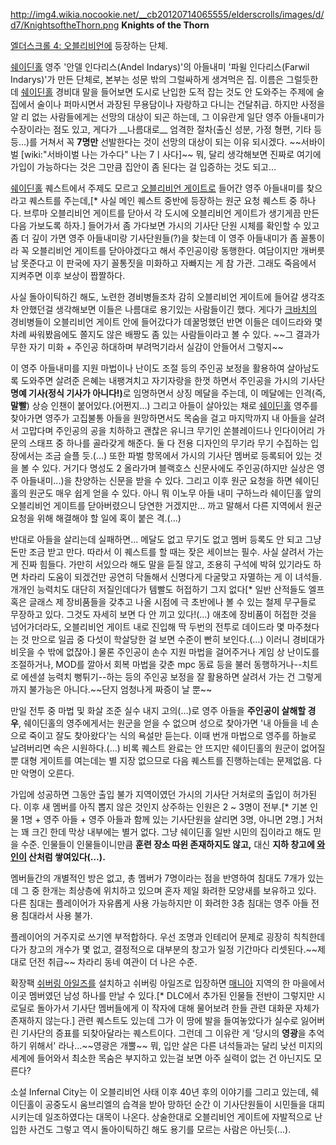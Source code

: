 http://img4.wikia.nocookie.net/__cb20120714065555/elderscrolls/images/d/d7/KnightsoftheThorn.png
'''Knights of the Thorn'''

[[엘더스크롤 4: 오블리비언]]에 등장하는 단체.

[[쉐이딘홀]] 영주 '안델 인다리스(Andel Indarys)'의 아들내미 '파윌 인다리스(Farwil Indarys)'가 만든 단체로, 본부는 성문 밖의 그럴싸하게 생겨먹은 집. 이름은 그럴듯한데 [[쉐이딘홀]] 경비대 말을 들어보면 도시로 난입한 도적 잡는 것도 안 도와주는 주제에 술집에서 술이나 퍼마시면서 과장된 무용담이나 자랑하고 다니는 건달취급. 하지만 사정을 알 리 없는 사람들에게는 선망의 대상이 되곤 하는데, 그 이유란게 일단 영주 아들내미가 수장이라는 점도 있고, 게다가 __나름대로__ 엄격한 절차(출신 성분, 가정 형편, 기타 등등...)를 거쳐서 꼭 '''7명만''' 선발한다는 것이 선망의 대상이 되는 이유 되시겠다. ~~서바이벌 [wiki:"서바이벌 나는 가수다" 나는 7ㅣ사다]~~ 뭐, 달리 생각해보면 진짜로 여기에 가입이 가능하다는 것은 그만큼 집안이 좀 된다는 걸 입증하는 것도 되고...

[[쉐이딘홀]] 퀘스트에서 주제도 모르고 [[오블리비언 게이트]]로 들어간 영주 아들내미를 찾으라고 퀘스트를 주는데,[* 사실 메인 퀘스트 중반에 등장하는 원군 요청 퀘스트 중 하나다. 브루마 오블리비언 게이트를 닫아서 각 도시에 오블리비언 게이트가 생기게끔 만든 다음 가보도록 하자.] 들어가서 좀 가다보면 가시의 기사단 단원 시체를 확인할 수 있고 좀 더 깊이 가면 영주 아들내미랑 기사단원들(?)을 찾는데 이 영주 아들내미가 좀 꼴통이라 꼭 오블리비언 게이트를 닫아야겠다고 해서 주인공이랑 동행한다. 여담이지만 개버릇 남 못준다고 이 판국에 자기 꼴통짓을 미화하고 자빠지는 게 참 가관. 그래도 죽음에서 지켜주면 이후 보상이 짭짤하다.

사실 돌아이틱하긴 해도, 노련한 경비병들조차 감히 오블리비언 게이트에 들어갈 생각조차 안했던걸 생각해보면 이들은 나름대로 용기있는 사람들이긴 했다. 게다가 [[크바치]]의 경비병들이 오블리비언 게이트 안에 들어갔다가 데꿀멍했던 반면 이들은 데이드라와 몇차례 싸워봤음에도 쫄지도 않은 배짱도 좀 있는 사람들이라고 볼 수 있다. ~~그 결과가 무한 자기 미화 + 주인공 하대하며 부려먹기라서 실감이 안들어서 그렇지~~

이 영주 아들내미를 지원 마법이나 난이도 조절 등의 주인공 보정을 활용하여 살아남도록 도와주면 살려준 은혜는 내팽겨치고 자기자랑을 한껏 하면서 주인공을 가시의 기사단 '''명예 기사(정식 기사가 아니다!)'''로 임명하면서 상징 메달을 주는데, 이 메달에는 인격(즉, '''말빨''') 상승 인챈이 붙어있다.(어쩐지...) 그리고 아들이 살아있는 채로 [[쉐이딘홀]] 영주를 찾아가면 영주가 고집불통 아들을 원망하면서도 목숨을 걸고 마지막까지 내 아들을 살려서 고맙다며 주인공의 공을 치하하고 괜찮은 유니크 무기인 쏜블레이드나 인다이어리 가문의 스태프 중 하나를 골라갖게 해준다. 둘 다 전용 디자인의 무기라 무기 수집하는 입장에서는 조금 슬플 듯.(...) 또한 파벌 항목에서 가시의 기사단 멤버로 등록되어 있는 것을 볼 수 있다. 거기다 명성도 2 올라가며 블랙호스 신문사에도 주인공(하지만 실상은 영주 아들내미...)을 찬양하는 신문을 받을 수 있다. 그리고 이후 원군 요청을 하면 쉐이딘홀의 원군도 매우 쉽게 얻을 수 있다. 아니 뭐 이노무 아들 내미 구하느라 쉐이딘홀 앞의 오블리비언 게이트를 닫아버렸으니 당연한 거겠지만... 까고 말해서 다른 지역에서 원군 요청을 위해 해결해야 할 일에 혹이 붙은 격.(...) 

반대로 아들을 살리는데 실패하면... 메달도 없고 무기도 없고 멤버 등록도 안 되고 그냥 돈만 조금 받고 만다. 따라서 이 퀘스트를 할 때는 잦은 세이브는 필수. 사실 살려서 가는 게 진짜 힘들다. 가만히 서있으라 해도 말을 듣질 않고, 조용히 구석에 박혀 있기라도 하면 차라리 도움이 되겠건만 공연히 닥돌해서 신명다게 다굴맞고 자멸하는 게 이 녀석들. 개개인 능력치도 대단히 저질인데다가 템빨도 허접하기 그지 없다[* 일반 산적들도 엘프 혹은 글래스 제 장비품들을 갖추고 나올 시점에 극 초반에나 볼 수 있는 철제 무구들로 무장하고 있다. 그것도 자세히 보면 다 안 끼고 있다!(...) 애초에 장비품이 허접한 것을 넘어가더라도, 오블리비언 게이트 내로 진입해 딱 두번의 전투로 데이드라 몇 마주쳤다는 것 만으로 일곱 중 다섯이 학살당한 걸 보면 수준이 빤히 보인다.(...) 이러니 경비대가 비웃을 수 밖에 없잖아.] 물론 주인공이 손수 지원 마법을 걸어주거나 게임 상 난이도를 조절하거나, MOD를 깔아서 회복 마법을 갖춘 mpc 동료 등을 불러 동행하거나--치트로 에센셜 능력치 뻥튀기--하는 등의 주인공 보정을 잘 활용하면 살려서 가는 건 그렇게까지 불가능은 아니다.~~단지 엄청나게 짜증이 날 뿐~~

만일 전투 중 마법 및 화살 조준 실수 내지 고의(...)로 영주 아들을 '''주인공이 살해할 경우''', 쉐이딘홀의 영주에게서는 원군을 얻을 수 없으며 성으로 찾아가면 '내 아들을 네 손으로 죽이고 잘도 찾아왔다'는 식의 욕설만 듣는다. 이때 번개 마법으로 영주를 하늘로 날려버리면 속은 시원하다.(...) 비록 퀘스트 완료는 안 뜨지만 쉐이딘홀의 원군이 없어질 뿐 대형 게이트를 여는데는 별 지장 없으므로 다음 퀘스트를 진행하는데는 문제없음. 다만 악명이 오른다.

가입에 성공하면 그동안 출입 불가 지역이였던 가시의 기사단 거처로의 출입이 허가된다. 이후 새 멤버를 아직 뽑지 않은 것인지 상주하는 인원은 2 ~ 3명이 전부.[* 기본 인물 1명 + 영주 아들 + 영주 아들과 함께 있는 기사단원을 살리면 3명, 아니면 2명.] 거처는 꽤 크긴 한데 막상 내부에는 별거 없다. 그냥 쉐이딘홀 일반 시민의 집이라고 해도 믿을 수준. 인물들이 인물들이니만큼 '''훈련 장소 따윈 존재하지도 않고,''' 대신 '''지하 창고에 [[와인]]이 산처럼 쌓여있다(…).''' 

멤버들간의 개별적인 방은 없고, 총 멤버가 7명이라는 점을 반영하여 침대도 7개가 있는데 그 중 한개는 최상층에 위치하고 있으며 혼자 제일 화려한 모양새를 보유하고 있다. 다른 침대는 플레이어가 자유롭게 사용 가능하지만 이 화려한 3층 침대는 영주 아들 전용 침대라서 사용 불가. 

플레이어의 거주지로 쓰기엔 부적합하다. 우선 조명과 인테리어 문제로 굉장히 칙칙한데다가 창고의 개수가 몇 없고, 결정적으로 대부분의 창고가 일정 기간마다 리셋된다.~~제대로 던전 취급~~ 차라리 동네 여관이 더 나은 수준.

확장팩 [[쉬버링 아일즈]]를 설치하고 쉬버링 아일즈로 입장하면 [[매니아]] 지역의 한 마을에서 이곳 멤버였던 남성 하나를 만날 수 있다.[* DLC에서 추가된 인물들 전반이 그렇지만 시로딜로 돌아가서 기사단 멤버들에게 이 작자에 대해 물어보려 한들 관련 대화문 자체가 존재하지 않는다.] 관련 퀘스트도 있는데 그가 이 땅에 발을 들여놓았다가 실수로 잃어버린 기사단의 증표를 되찾아달라는 퀘스트이다. 그런데 그 이유란 게 '당시의 '''영광'''을 추억하기 위해서' 라나...~~영광은 개뿔~~ 뭐, 입만 살은 다른 녀석들과는 달리 낮선 미지의 세계에 들어와서 최소한 목숨은 부지하고 있는걸 보면 아주 실력이 없는 건 아닌지도 모른다? 

소설 Infernal City는 이 오블리비언 사태 이후 40년 후의 이야기를 그리고 있는데, 쉐이딘홀이 공중도시 움브리엘의 습격을 받아 망하던 순간 이 기사단원들이 시민들을 대피시키는데 일조하였다는 대목이 나온다. 상술한대로 오블리비언 게이트에 자발적으로 난입한 사건도 그렇고 역시 돌아이틱하긴 해도 용기를 모르는 사람은 아닌듯(...).
